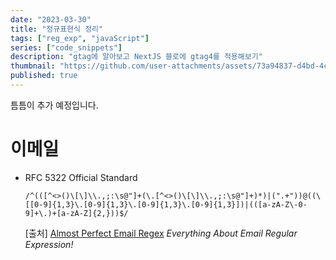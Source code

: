 ```yaml
---
date: "2023-03-30"
title: "정규표현식 정리"
tags: ["reg_exp", "javaScript"]
series: ["code_snippets"]
description: "gtag에 알아보고 NextJS 블로에 gtag4를 적용해보기"
thumbnail: "https://github.com/user-attachments/assets/73a94837-d4bd-4c2d-92ce-2c38d549ea4c"
published: true
---
```


<aside>

  틈틈이 추가 예정입니다.

</aside>

# 이메일

- RFC 5322 Official Standard

  ```tsx
  /^(([^<>()\[\]\\.,;:\s@"]+(\.[^<>()\[\]\\.,;:\s@"]+)*)|(".+"))@((\[[0-9]{1,3}\.[0-9]{1,3}\.[0-9]{1,3}\.[0-9]{1,3}])|(([a-zA-Z\-0-9]+\.)+[a-zA-Z]{2,}))$/
    ```
  [출처] [Almost Perfect Email Regex](https://emailregex.com/index.html)  *Everything About Email Regular Expression!*